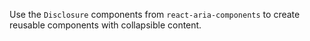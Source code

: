 Use the `Disclosure` components from `react-aria-components` to create reusable components with collapsible content.
